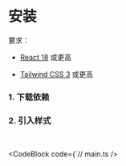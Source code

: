 
# 安装

要求：

- [React 18](https://reactjs.org/) 或更高

- [Tailwind CSS 3](https://tailwindcss.com/) 或更高

### 1. 下载依赖

<ManagerSwitch npm="npm install echo-ui" yarn="yarn add echo-ui" pnpm="pnpm add echo-ui" />

### 2. 引入样式

<br />

<CodeBlock
  code={`// main.ts
/>
